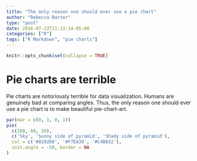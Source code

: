 ```yaml
---
title: "The only reason one should ever use a pie chart"
author: "Rebecca Barter"
type: "post"
date: 2016-07-23T21:13:14-05:00
categories: ["R"]
tags: ["R Markdown", "pie charts"]
---
```


```r
knitr::opts_chunk$set(collapse = TRUE)
```

# Pie charts are terrible

Pie charts are notoriously terrible for data visualization. Humans are genuinely bad at comparing angles. Thus, the only reason one should ever use a pie chart is to make beautiful pie-chart-art.

```r
par(mar = c(0, 1, 0, 1))
pie(
  c(280, 60, 20),
  c('Sky', 'Sunny side of pyramid', 'Shady side of pyramid'),
  col = c('#0292D8', '#F7EA39', '#C4B632'),
  init.angle = -50, border = NA
)
```
